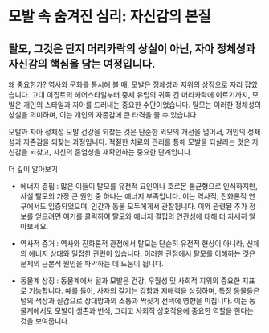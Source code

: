 # 모발 속 숨겨진 심리: 자신감의 본질


## 탈모, 그것은 단지 머리카락의 상실이 아닌, 자아 정체성과 자신감의 핵심을 담는 여정입니다.

왜 중요한가?
역사와 문화를 통시해 볼 때, 모발은 정체성과 지위의 상징으로 자리 잡았습니다. 고대 이집트의 헤어스타일부터 중세 유럽의 귀족 긴 머리카락에 이르기까지, 모발은 개인의 스타일과 자아를 드러내는 중요한 수단이었습니다. 탈모는 이러한 정체성의 상실을 의미하며, 이는 개인의 자존감에 큰 타격을 줄 수 있습니다.

모발과 자아 정체성
모발 건강을 되찾는 것은 단순한 외모의 개선을 넘어서, 개인의 정체성과 자존감을 되찾는 과정입니다. 적절한 치료와 관리를 통해 모발을 되살리는 것은 자신감을 되찾고, 자신의 존엄성을 재확인하는 중요한 단계입니다.

더 깊이 알아보기
- 에너지 결핍 : 많은 이들이 탈모를 유전적 요인이나 호르몬 불균형으로 인식하지만, 사실 탈모의 가장 큰 원인 중 하나는 에너지 부족입니다. 이는 역사적, 진화론적 연구에서도 입증되었으며, 인간과 동물 모두에게서 관찰됩니다. 이와 관련된 추가 정보를 얻으려면 여기를 클릭하여 탈모와 에너지 결핍의 연관성에 대해 더 자세히 알아보세요.

- 역사적 증거 : 역사와 진화론적 관점에서 탈모는 단순히 유전적 현상이 아니라, 신체의 에너지 상태와 밀접한 관련이 있습니다. 이러한 관점에서 탈모를 이해하는 것은 문제의 근본적 원인을 파악하는 데 도움이 됩니다.

- 동물계 상징 : 동물계에서 털과 모발은 건강, 우월성 및 사회적 지위의 중요한 지표로 기능합니다. 예를 들어, 사자의 갈기는 강함과 지배력을 상징하며, 특정 동물들은 털의 색상과 질감으로 상대방과의 소통과 짝짓기 선택에 영향을 미칩니다. 이는 동물계에서도 모발이 생존과 번식, 그리고 사회적 상호작용에 중요한 역할을 한다는 것을 보여줍니다.